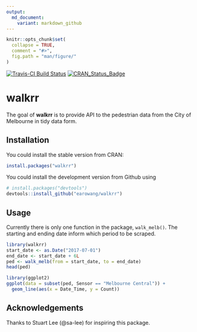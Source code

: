 ```yaml
---
output:
  md_document:
    variant: markdown_github
---
```


<!-- README.md is generated from README.Rmd. Please edit that file -->

```r
knitr::opts_chunk$set(
  collapse = TRUE,
  comment = "#>",
  fig.path = "man/figure/"
)
```

[![Travis-CI Build Status](https://travis-ci.org/earowang/walkrr.svg?branch=master)](https://travis-ci.org/earowang/walkrr)
[![CRAN_Status_Badge](http://www.r-pkg.org/badges/version/walkrr)](https://cran.r-project.org/package=walkrr)

# walkrr

The goal of **walkrr** is to provide API to the pedestrian data from the City of Melbourne in tidy data form.

## Installation

You could install the stable version from CRAN:

```r
install.packages("walkrr")
```

You could install the development version from Github using

```r
# install.packages("devtools")
devtools::install_github("earowang/walkrr")
```

## Usage

Currently there is only one function in the package, `walk_melb()`. The starting and ending date inform which period to be scraped.

```r
library(walkrr)
start_date <- as.Date("2017-07-01")
end_date <- start_date + 6L
ped <- walk_melb(from = start_date, to = end_date)
head(ped)
```

```r
library(ggplot2)
ggplot(data = subset(ped, Sensor == "Melbourne Central")) +
  geom_line(aes(x = Date_Time, y = Count))
```

## Acknowledgements

Thanks to Stuart Lee (@sa-lee) for inspiring this package.

